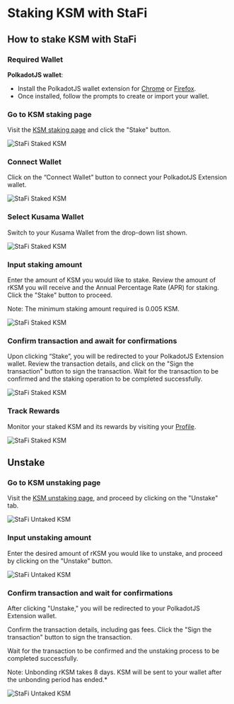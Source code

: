 # Staking KSM with StaFi


## How to stake KSM with StaFi

### Required Wallet

**PolkadotJS wallet**:

- Install the PolkadotJS wallet extension for [Chrome](https://chrome.google.com/webstore/detail/polkadot%7Bjs%7D-extension/mopnmbcafieddcagagdcbnhejhlodfdd) or [Firefox](https://addons.mozilla.org/en-US/firefox/addon/polkadot-js-extension/).
- Once installed, follow the prompts to create or import your wallet.

<Steps>

### Go to KSM staking page

Visit the [KSM staking page](https://app.stafi.io/gallery/all) and click the "Stake" button.

![StaFi Staked KSM](/image/stakingunstakingpolkadotksm_1.png)

### Connect Wallet

Click on the “Connect Wallet” button to connect your PolkadotJS Extension wallet.

![StaFi Staked KSM](/image/stakingunstakingpolkadotksm_2.png)

### Select Kusama Wallet

Switch to your Kusama Wallet from the drop-down list shown.

![StaFi Staked KSM](/image/stakingunstakingpolkadotksm_3.png)

### Input staking amount

Enter the amount of KSM you would like to stake. Review the amount of rKSM you will receive and the Annual Percentage Rate (APR) for staking. Click the "Stake" button to proceed.

<Callout type="info">
Note: The minimum staking amount required is 0.005 KSM.
</Callout>

![StaFi Staked KSM](/image/stakingunstakingpolkadotksm_4.png)

### Confirm transaction and await for confirmations

Upon clicking “Stake”, you will be redirected to your PolkadotJS Extension wallet. Review the transaction details, and click on the "Sign the transaction" button to sign the transaction. Wait for the transaction to be confirmed and the staking operation to be completed successfully.

![StaFi Staked KSM](/image/stakingunstakingpolkadotksm_5.png)

### Track Rewards

Monitor your staked KSM and its rewards by visiting your [Profile](https://app.stafi.io/profile/polkadot?net=Kusama).

![StaFi Staked KSM](/image/stakingunstakingpolkadotksm_6.png)

</Steps>

## Unstake

<Steps>

### Go to KSM unstaking page

Visit the [KSM unstaking page](https://app.stafi.io/gallery/polkadot/KSM?tab=unstake), and proceed by clicking on the "Unstake" tab.

![StaFi Untaked KSM](/image/stakingunstakingpolkadotksm_7.png)

### Input unstaking amount

Enter the desired amount of rKSM you would like to unstake, and proceed by clicking on the "Unstake" button.

![StaFi Untaked KSM](/image/stakingunstakingpolkadotksm_8.png)

### Confirm transaction and wait for confirmations

After clicking "Unstake," you will be redirected to your PolkadotJS Extension wallet. 

Confirm the transaction details, including gas fees. Click the "Sign the transaction" button to sign the transaction. 

Wait for the transaction to be confirmed and the unstaking process to be completed successfully.

<Callout type="info">
Note: Unbonding rKSM takes 8 days. KSM will be sent to your wallet after the unbonding period has ended.*
</Callout>

![StaFi Untaked KSM](/image/stakingunstakingpolkadotksm_9.png)

</Steps>


